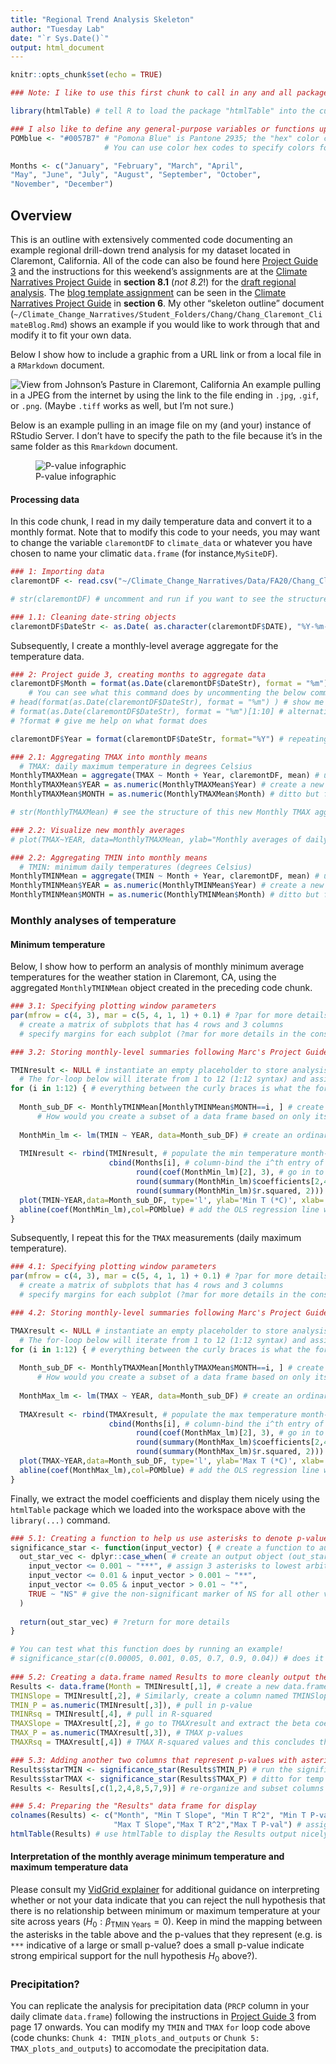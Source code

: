 ```yaml
---
title: "Regional Trend Analysis Skeleton"
author: "Tuesday Lab"
date: "`r Sys.Date()`"
output: html_document
---
```


```r
knitr::opts_chunk$set(echo = TRUE)

### Note: I like to use this first chunk to call in any and all packages I'll need in the analysis in a given document

library(htmlTable) # tell R to load the package "htmlTable" into the current RMarkdown workspace (knitting the file generates the RMarkdown workspace) or console workspace if you run the code interactively in the console below. This is one of many packages developed by ordinary R users (useRs).

### I also like to define any general-purpose variables or functions up here too
POMblue <- "#0057B7" # "Pomona Blue" is Pantone 2935; the "hex" color code for Pantone 2935 is #0057B7
                     # You can use color hex codes to specify colors for plotting in R as well as the name of colors that R recognizes (e.g. "forestgreen")

Months <- c("January", "February", "March", "April",
"May", "June", "July", "August", "September", "October",
"November", "December")
```

## Overview

This is an outline with extensively commented code documenting an example regional drill-down trend analysis for my dataset located in Claremont, California. All of the code can also be found here [Project Guide 3](https://raw.githubusercontent.com/marclos/Climate_Change_Narratives/master/Analysis_Resources/3_Evaluating_Monthly_Trends_CHCNDaily.pdf) and the instructions for this weekend's assignments are at the [Climate Narratives Project Guide](https://raw.githubusercontent.com/marclos/Climate_Change_Narratives/master/Admin/Project_Guide/Climate_Narratives_F20.pdf) in **section 8.1** (*not 8.2*!) for the [draft regional analysis](https://sakai.claremont.edu/portal/directtool/b68fbfea-ce8b-4ac2-9006-9fd3bf97b5b2/). The [blog template assignment](https://sakai.claremont.edu/portal/directtool/b68fbfea-ce8b-4ac2-9006-9fd3bf97b5b2/) can be seen in the [Climate Narratives Project Guide](https://raw.githubusercontent.com/marclos/Climate_Change_Narratives/master/Admin/Project_Guide/Climate_Narratives_F20.pdf) in **section 6**. My other "skeleton outline" document (`~/Climate_Change_Narratives/Student_Folders/Chang/Chang_Claremont_ClimateBlog.Rmd`) shows an example if you would like to work through that and modify it to fit your own data.

Below I show how to include a graphic from a URL link or from a local file in a `RMarkdown` document.

![View from Johnson's Pasture in Claremont, California](https://external-content.duckduckgo.com/iu/?u=https%3A%2F%2Fi0.wp.com%2Ftrailtopeak.com%2Fwp-content%2Fuploads%2F2018%2F03%2FDSC02261.jpg) An example pulling in a JPEG from the internet by using the link to the file ending in `.jpg`, `.gif`, or `.png`. (Maybe `.tiff` works as well, but I'm not sure.)

Below is an example pulling in an image file on my (and your) instance of RStudio Server. I don't have to specify the path to the file because it's in the same folder as this `Rmarkdown` document.

![P-value infographic](pvaluedistro.png) 

#### Processing data

In this code chunk, I read in my daily temperature data and convert it to a monthly format. Note that to modify this code to your needs, you may want to change the variable `claremontDF` to `climate_data` or whatever you have chosen to name your climatic `data.frame` (for instance,`MySiteDF`).

```r
### 1: Importing data
claremontDF <- read.csv("~/Climate_Change_Narratives/Data/FA20/Chang_ClaremontCA_data.csv") # This code should work for all of you without needing to change the path (~ expands to /home/CAMPUS/yourusername)

# str(claremontDF) # uncomment and run if you want to see the structure of this CSV (comma-separated value spreadsheet)

### 1.1: Cleaning date-string objects
claremontDF$DateStr <- as.Date( as.character(claremontDF$DATE), "%Y-%m-%d" ) # convert object to character and turn it into a new date with the format of YEARS-months-days; your site may have a different format (e.g. %d/%m/%Y; days/months/Years)
```

Subsequently, I create a monthly-level average aggregate for the temperature data.

```r
### 2: Project guide 3, creating months to aggregate data
claremontDF$Month = format(as.Date(claremontDF$DateStr), format = "%m") # creating a new column entitled Month with the atomic vector operator ($) and telling it that it is a month date format
    # You can see what this command does by uncommenting the below command and running it:
# head(format(as.Date(claremontDF$DateStr), format = "%m") ) # show me the first 6 entries of this format object output
# format(as.Date(claremontDF$DateStr), format = "%m")[1:10] # alternatively, show me the first 1 to 10th entries of this function's output
# ?format # give me help on what format does

claremontDF$Year = format(claremontDF$DateStr, format="%Y") # repeating the step above but creating a new Year column with the Year date format

### 2.1: Aggregating TMAX into monthly means
  # TMAX: daily maximum temperature in degrees Celsius
MonthlyTMAXMean = aggregate(TMAX ~ Month + Year, claremontDF, mean) # use the aggregate function to take the mean of TMAX for each combination of Month (e.g. Jan-Dec) and year (e.g. 1950-2020) within the claremontDF data.frame which had daily-level observations
MonthlyTMAXMean$YEAR = as.numeric(MonthlyTMAXMean$Year) # create a new column in my monthly average data.frame with the name YEAR and have it store a numeric representation of the years (currently otherwise in string format in MonthlyTMAXMean$Year)
MonthlyTMAXMean$MONTH = as.numeric(MonthlyTMAXMean$Month) # ditto but for Month

# str(MonthlyTMAXMean) # see the structure of this new Monthly TMAX aggregated data frame

### 2.2: Visualize new monthly averages
# plot(TMAX~YEAR, data=MonthlyTMAXMean, ylab="Monthly averages of daily TMAX", type="p",col=POMblue,las=1) # las: labels are parallel (=0) or perpendicular to axis

### 2.2: Aggregating TMIN into monthly means
  # TMIN: minimum daily temperatures (degrees Celsius)
MonthlyTMINMean = aggregate(TMIN ~ Month + Year, claremontDF, mean) # use the aggregate function to take the mean of TMIN for each combination of Month (e.g. Jan-Dec) and year (e.g. 1950-2020) within the claremontDF data.frame which had daily-level observations
MonthlyTMINMean$YEAR = as.numeric(MonthlyTMINMean$Year) # create a new column in my monthly average data.frame with the name YEAR and have it store a numeric representation of the years (currently otherwise in string format in MonthlyTMINMean$Year)
MonthlyTMINMean$MONTH = as.numeric(MonthlyTMINMean$Month) # ditto but for Month
```

### Monthly analyses of temperature

#### Minimum temperature

Below, I show how to perform an analysis of monthly minimum average temperatures for the weather station in Claremont, CA, using the aggregated `MonthlyTMINMean` object created in the preceding code chunk.

```r
### 3.1: Specifying plotting window parameters
par(mfrow = c(4, 3), mar = c(5, 4, 1, 1) + 0.1) # ?par for more details in the console
  # create a matrix of subplots that has 4 rows and 3 columns
  # specify margins for each subplot (?mar for more details in the console)

### 3.2: Storing monthly-level summaries following Marc's Project Guide 3

TMINresult <- NULL # instantiate an empty placeholder to store analysis outputs for the for-loop below where we will iterate over every month and store regression model outputs
  # The for-loop below will iterate from 1 to 12 (1:12 syntax) and assign the values of 1..12 to the variable i and run all code within the braces
for (i in 1:12) { # everything between the curly braces is what the for loop will iterate through
  
  Month_sub_DF <- MonthlyTMINMean[MonthlyTMINMean$MONTH==i, ] # create a "subset" of the monthly minimum temperature data frame corresponding to all rows where the MONTH == i (in which case, we start by selecting all January entries, or month 1, or i=1; why do we use MONTH instead of Month? (hint: data type of Month vs MONTH and data type of i))
      # How would you create a subset of a data frame based on only its columns? (hint: df[ , c("ColumnName1","ColumnName2")] )
  
  MonthMin_lm <- lm(TMIN ~ YEAR, data=Month_sub_DF) # create an ordinary least squares regression (OLS, one type of "best-fit line") relating TMIN (dependent/response var) to Year (predictor var) within the subset data frame that we created above
  
  TMINresult <- rbind(TMINresult, # populate the min temperature month-by-month summary table by row-binding outputs (rbind; ?rbind in the console FMI)
                      cbind(Months[i], # column-bind the i^th entry of the Months vector (e.g. Months[9] is "September")
                            round(coef(MonthMin_lm)[2], 3), # go in to the coef(MonthMin_lm) object and take the 2nd element and round the number to 4 digits
                            round(summary(MonthMin_lm)$coefficients[2,4], 3), # What does this column correspond to? Try copying just round(summary(MonthMin_lm)$coefficients[2,4], 4) after running an example MonthMin_lm <- lm(...) command in the console and see what it spits out
                            round(summary(MonthMin_lm)$r.squared, 2))) # create a column for the Rsquared value
  plot(TMIN~YEAR,data=Month_sub_DF, type='l', ylab='Min T (*C)', xlab='Years',main=Months[i], bty="L", las=1) #bty is box-type; I specify labels for the x-axis and y-axis using xlab=... and ylab=... respectively
  abline(coef(MonthMin_lm),col=POMblue) # add the OLS regression line with the Pomona Blue color
}

```

Subsequently, I repeat this for the `TMAX` measurements (daily maximum temperature).

```r
### 4.1: Specifying plotting window parameters
par(mfrow = c(4, 3), mar = c(5, 4, 1, 1) + 0.1) # ?par for more details in the console
  # create a matrix of subplots that has 4 rows and 3 columns
  # specify margins for each subplot (?mar for more details in the console)

### 4.2: Storing monthly-level summaries following Marc's Project Guide 3

TMAXresult <- NULL # instantiate an empty placeholder to store analysis outputs for the for-loop below where we will iterate over every month and store regression model outputs
  # The for-loop below will iterate from 1 to 12 (1:12 syntax) and assign the values of 1..12 to the variable i and run all code within the braces
for (i in 1:12) { # everything between the curly braces is what the for loop will iterate through
  
  Month_sub_DF <- MonthlyTMAXMean[MonthlyTMAXMean$MONTH==i, ] # create a "subset" of the monthly minimum temperature data frame corresponding to all rows where the MONTH == i (in which case, we start by selecting all January entries, or month 1, or i=1)
      # How would you create a subset of a data frame based on only its columns? (hint: df[ , c("ColumnName1","ColumnName2")] )
  
  MonthMax_lm <- lm(TMAX ~ YEAR, data=Month_sub_DF) # create an ordinary least squares regression (OLS, one type of "best-fit line") relating TMAX (dependent/response var) to Year (predictor var) within the subset data frame that we created above
  
  TMAXresult <- rbind(TMAXresult, # populate the max temperature month-by-month summary table by row-binding outputs (rbind; ?rbind in the console FMI)
                      cbind(Months[i], # column-bind the i^th entry of the Months vector (e.g. Months[9] is "September")
                            round(coef(MonthMax_lm)[2], 3), # go in to the coef(MonthMax_lm) object and take the 2nd element and round the number to 3 digits
                            round(summary(MonthMax_lm)$coefficients[2,4], 3), # What does this column correspond to? Try copying just round(summary(MonthMin_lm)$coefficients[2,4], 3) after running an example MonthMin_lm <- lm(...) command in the console and see what it spits out
                            round(summary(MonthMax_lm)$r.squared, 2))) # create a column for the Rsquared value
  plot(TMAX~YEAR,data=Month_sub_DF, type='l', ylab='Max T (*C)', xlab='Years',main=Months[i], bty="L") #bty is box-type; I specify labels for the x-axis and y-axis using xlab=... and ylab=... respectively; type="l" specifies a line plot rather than plotting points (type="p", which is the default)
  abline(coef(MonthMax_lm),col=POMblue) # add the OLS regression line with the Pomona Blue color
}

```

Finally, we extract the model coefficients and display them nicely using the `htmlTable` package which we loaded into the workspace above with the `library(...)` command.

```r

### 5.1: Creating a function to help us use asterisks to denote p-values
significance_star <- function(input_vector) { # create a function to auto"magically" assign asterisk values corresponding to the significance level observed in the month-by-month TMAX or TMIN outputs; it takes input_vector as its only argument
  out_star_vec <- dplyr::case_when( # create an output object (out_star_vec) using the case_when function from the dplyr package
    input_vector <= 0.001 ~ "***", # assign 3 asterisks to lowest arbitrary threshold of significance
    input_vector <= 0.01 & input_vector > 0.001 ~ "**",
    input_vector <= 0.05 & input_vector > 0.01 ~ "*",
    TRUE ~ "NS" # give the non-significant marker of NS for all other values greater than 0.05
  )
  
  return(out_star_vec) # ?return for more details
}

# You can test what this function does by running an example!
# significance_star(c(0.00005, 0.001, 0.05, 0.7, 0.9, 0.04)) # does it behave how you expect it to behave? uncomment (remove pound/hashtag sign) to run
 
### 5.2: Creating a data.frame named Results to more cleanly output the month-by-month analyses
Results <- data.frame(Month = TMINresult[,1], # create a new data.frame called "Results" and pull in all rows and column 1 from TMINresult (see what happens yourself in the console if you run the code to create TMINresult in the console then try some other subsetting formula, such as TMINresult[c(1:3),2])
TMINSlope = TMINresult[,2], # Similarly, create a column named TMINSlope and pull in column 2 from TMINresult (what does this do? We can try the individual pieces of code in the console below like TMINresult[,2] and see what it does compared to TMINresult)
TMIN_P = as.numeric(TMINresult[,3]), # pull in p-value
TMINRsq = TMINresult[,4], # pull in R-squared
TMAXSlope = TMAXresult[,2], # go to TMAXresult and extract the beta coefficients for monthly TMAX across years
TMAX_P = as.numeric(TMAXresult[,3]), # TMAX p-values
TMAXRsq = TMAXresult[,4]) # TMAX R-squared values and this concludes the Results data frame

### 5.3: Adding another two columns that represent p-values with asterisks
Results$starTMIN <- significance_star(Results$TMIN_P) # run the significance_star function on the TMIN_P column and create a new column in Results entitled starTMIN
Results$starTMAX <- significance_star(Results$TMAX_P) # ditto for temp max
Results <- Results[,c(1,2,4,8,5,7,9)] # re-organize and subset columns into the order that makes sense (what happens if we manipulate the entries in the c(...) field?)

### 5.4: Preparing the "Results" data frame for display
colnames(Results) <- c("Month", "Min T Slope", "Min T R^2", "Min T P-val",
                       "Max T Slope","Max T R^2","Max T P-val") # assign column names that are informative
htmlTable(Results) # use htmlTable to display the Results output nicely in the knitted document
```

#### Interpretation of the monthly average minimum temperature and maximum temperature data

Please consult my [VidGrid explainer](https://use.vg/misQ1vWZYGQx) for additional guidance on interpreting whether or not your data indicate that you can reject the null hypothesis that there is no relationship between minimum or maximum temperature at your site across years ($H_0: \beta_{\text{TMIN~Years}} = 0$). Keep in mind the mapping between the asterisks in the table above and the p-values that they represent (e.g. is `***` indicative of a large or small p-value? does a small p-value indicate strong empirical support for the null hypothesis $H_0$ above?).

### Precipitation?

You can replicate the analysis for precipitation data (`PRCP` column in your daily climate `data.frame`) following the instructions in [Project Guide 3](https://raw.githubusercontent.com/marclos/Climate_Change_Narratives/master/Analysis_Resources/3_Evaluating_Monthly_Trends_CHCNDaily.pdf) from page 17 onwards. You can modify my `TMIN` and `TMAX` `for` loop code above (code chunks: `Chunk 4: TMIN_plots_and_outputs` or `Chunk 5: TMAX_plots_and_outputs`) to accomodate the precipitation data.
